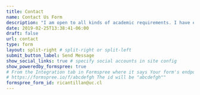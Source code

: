 ```yaml
---
title: Contact
name: Contact Us Form
description: "I am open to all kinds of academic requirements. I have experience in the development of teaching and different types of methodologies for scientific research. I am particularly interested in analyzing social networks using multilevel modeling and causal inference"
date: 2019-02-25T13:38:41-06:00
draft: false
url: contact
type: form
layout: split-right # split-right or split-left
submit_button_label: Send Message
show_social_links: true # specify social accounts in site config
show_poweredby_formspree: true
# From the Integration tab in Formspree where it says Your form's endpoint is:
# https://formspree.io/f/abcdefgh The id will be "abcdefgh"" 
formspree_form_id: ricantillan@uc.cl
---
```

